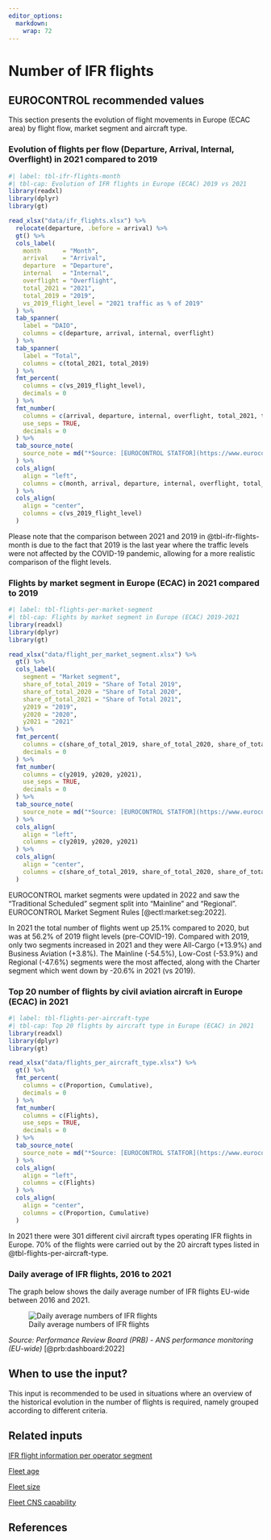 ```yaml
---
editor_options: 
  markdown: 
    wrap: 72
---
```


# Number of IFR flights {#sec-number-of-ifr-flights}

## EUROCONTROL recommended values

This section presents the evolution of flight movements in Europe (ECAC
area) by flight flow, market segment and aircraft type.

### Evolution of flights per flow (Departure, Arrival, Internal, Overflight) in 2021 compared to 2019

```r
#| label: tbl-ifr-flights-month
#| tbl-cap: Evolution of IFR flights in Europe (ECAC) 2019 vs 2021
library(readxl)
library(dplyr)
library(gt)

read_xlsx("data/ifr_flights.xlsx") %>%
  relocate(departure, .before = arrival) %>%
  gt() %>%
  cols_label(
    month      = "Month",
    arrival    = "Arrival",
    departure  = "Departure",
    internal   = "Internal",
    overflight = "Overflight",
    total_2021 = "2021",
    total_2019 = "2019",
    vs_2019_flight_level = "2021 traffic as % of 2019"
  ) %>%
  tab_spanner(
    label = "DAIO",
    columns = c(departure, arrival, internal, overflight)
  ) %>%
  tab_spanner(
    label = "Total",
    columns = c(total_2021, total_2019)
  ) %>%
  fmt_percent(
    columns = c(vs_2019_flight_level),
    decimals = 0
  ) %>%
  fmt_number(
    columns = c(arrival, departure, internal, overflight, total_2021, total_2019),
    use_seps = TRUE,
    decimals = 0
  ) %>%
  tab_source_note(
    source_note = md("*Source: [EUROCONTROL STATFOR](https://www.eurocontrol.int/forecasting) and [STATFOR Interactive Dashboard](https://www.eurocontrol.int/dashboard/statfor-interactive-dashboard)*")
  ) %>%
  cols_align(
    align = "left",
    columns = c(month, arrival, departure, internal, overflight, total_2021)
  ) %>%
  cols_align(
    align = "center",
    columns = c(vs_2019_flight_level)
  )
```

Please note that the comparison between 2021 and 2019 in @tbl-ifr-flights-month is due to the fact that 2019 is the last year where the traffic levels were not affected by the COVID-19 pandemic, allowing for a more realistic comparison of the flight levels.

### Flights by market segment in Europe (ECAC) in 2021 compared to 2019

```r
#| label: tbl-flights-per-market-segment
#| tbl-cap: Flights by market segment in Europe (ECAC) 2019-2021
library(readxl)
library(dplyr)
library(gt)

read_xlsx("data/flight_per_market_segment.xlsx") %>%
  gt() %>%
  cols_label(
    segment = "Market segment",
    share_of_total_2019 = "Share of Total 2019",
    share_of_total_2020 = "Share of Total 2020",
    share_of_total_2021 = "Share of Total 2021",
    y2019 = "2019",
    y2020 = "2020",
    y2021 = "2021"
  ) %>%
  fmt_percent(
    columns = c(share_of_total_2019, share_of_total_2020, share_of_total_2021),
    decimals = 0
  ) %>%
  fmt_number(
    columns = c(y2019, y2020, y2021),
    use_seps = TRUE,
    decimals = 0
  ) %>%
  tab_source_note(
    source_note = md("*Source: [EUROCONTROL STATFOR](https://www.eurocontrol.int/forecasting) and [STATFOR Interactive Dashboard](https://www.eurocontrol.int/dashboard/statfor-interactive-dashboard)*")
  ) %>%
  cols_align(
    align = "left",
    columns = c(y2019, y2020, y2021)
  ) %>%
  cols_align(
    align = "center",
    columns = c(share_of_total_2019, share_of_total_2020, share_of_total_2021)
  )

```

EUROCONTROL market segments were updated in 2022 and saw the
"Traditional Scheduled" segment split into "Mainline" and "Regional".
EUROCONTROL Market Segment Rules [@ectl:market:seg:2022].

In 2021 the total number of flights went up 25.1% compared to 2020, but
was at 56.2% of 2019 flight levels (pre-COVID-19). Compared with 2019,
only two segments increased in 2021 and they were All-Cargo (+13.9%) and
Business Aviation (+3.8%). The Mainline (-54.5%), Low-Cost (-53.9%) and
Regional (-47.6%) segments were the most affected, along with the Charter
segment which went down by -20.6% in 2021 (vs 2019).

### Top 20 number of flights by civil aviation aircraft in Europe (ECAC) in 2021

```r
#| label: tbl-flights-per-aircraft-type
#| tbl-cap: Top 20 flights by aircraft type in Europe (ECAC) in 2021
library(readxl)
library(dplyr)
library(gt)

read_xlsx("data/flights_per_aircraft_type.xlsx") %>%
  gt() %>%
  fmt_percent(
    columns = c(Proportion, Cumulative),
    decimals = 0
  ) %>%
  fmt_number(
    columns = c(Flights),
    use_seps = TRUE,
    decimals = 0
  ) %>%
  tab_source_note(
    source_note = md("*Source: [EUROCONTROL STATFOR](https://www.eurocontrol.int/forecasting)*")
  ) %>%
  cols_align(
    align = "left",
    columns = c(Flights)
  ) %>%
  cols_align(
    align = "center",
    columns = c(Proportion, Cumulative)
  )
```

In 2021 there were 301 different civil aircraft types operating IFR
flights in Europe. 70% of the flights were carried out by the 20
aircraft types listed in @tbl-flights-per-aircraft-type.

### Daily average of IFR flights, 2016 to 2021

The graph below shows the daily average number of IFR flights EU-wide between 2016 and 2021.

![Daily average numbers of IFR flights](figures/average_daily_flights.png){#fig-average-daily-ifr-flights-plot}

*Source: Performance Review Board (PRB) - ANS performance monitoring (EU-wide)* [@prb:dashboard:2022]

## When to use the input?

This input is recommended to be used in situations where an overview of the historical evolution in the number of flights is required, namely grouped according to different criteria.

## Related inputs

[IFR flight information per operator segment](#sec-ifr-flight-information-per-market-segment)

[Fleet age](#sec-fleet-age)

[Fleet size](#sec-fleet-size)

[Fleet CNS capability](#sec-fleet-cns-capability)

## References
